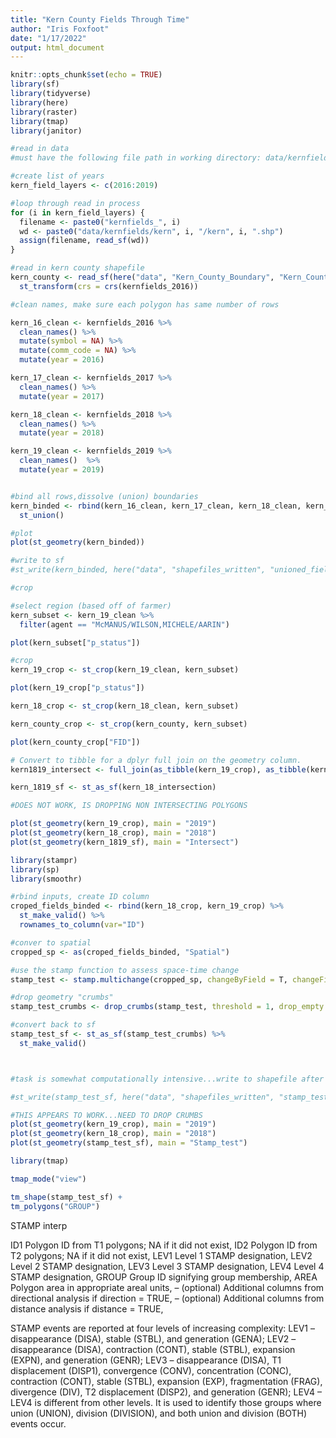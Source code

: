 ```yaml
---
title: "Kern County Fields Through Time"
author: "Iris Foxfoot"
date: "1/17/2022"
output: html_document
---
```


```r
knitr::opts_chunk$set(echo = TRUE)
library(sf)
library(tidyverse)
library(here)
library(raster)
library(tmap)
library(janitor)
```

```r
#read in data
#must have the following file path in working directory: data/kernfields/kernYEAR/kernYEAR.shp

#create list of years
kern_field_layers <- c(2016:2019)

#loop through read in process
for (i in kern_field_layers) {
  filename <- paste0("kernfields_", i)
  wd <- paste0("data/kernfields/kern", i, "/kern", i, ".shp")
  assign(filename, read_sf(wd))
}

#read in kern county shapefile
kern_county <- read_sf(here("data", "Kern_County_Boundary", "Kern_County_Boundary.shp")) %>% 
  st_transform(crs = crs(kernfields_2016))
```

```r
#clean names, make sure each polygon has same number of rows

kern_16_clean <- kernfields_2016 %>% 
  clean_names() %>% 
  mutate(symbol = NA) %>% 
  mutate(comm_code = NA) %>% 
  mutate(year = 2016)

kern_17_clean <- kernfields_2017 %>% 
  clean_names() %>% 
  mutate(year = 2017)

kern_18_clean <- kernfields_2018 %>% 
  clean_names() %>% 
  mutate(year = 2018)

kern_19_clean <- kernfields_2019 %>% 
  clean_names()  %>% 
  mutate(year = 2019)


#bind all rows,dissolve (union) boundaries
kern_binded <- rbind(kern_16_clean, kern_17_clean, kern_18_clean, kern_19_clean) %>% 
  st_union()

#plot
plot(st_geometry(kern_binded))

#write to sf
#st_write(kern_binded, here("data", "shapefiles_written", "unioned_fields_20162019"), driver = "ESRI Shapefile")

```

```r
#crop

#select region (based off of farmer)
kern_subset <- kern_19_clean %>% 
  filter(agent == "McMANUS/WILSON,MICHELE/AARIN")

plot(kern_subset["p_status"])

#crop
kern_19_crop <- st_crop(kern_19_clean, kern_subset)

plot(kern_19_crop["p_status"])

kern_18_crop <- st_crop(kern_18_clean, kern_subset)

kern_county_crop <- st_crop(kern_county, kern_subset)

plot(kern_county_crop["FID"])
```

```r
# Convert to tibble for a dplyr full join on the geometry column.
kern1819_intersect <- full_join(as_tibble(kern_19_crop), as_tibble(kern_18_crop), by = "geometry")

kern_1819_sf <- st_as_sf(kern_18_intersection)
```

```r
#DOES NOT WORK, IS DROPPING NON INTERSECTING POLYGONS

plot(st_geometry(kern_19_crop), main = "2019")
plot(st_geometry(kern_18_crop), main = "2018")
plot(st_geometry(kern_1819_sf), main = "Intersect")
```

```r
library(stampr)
library(sp)
library(smoothr)

#rbind inputs, create ID column
croped_fields_binded <- rbind(kern_18_crop, kern_19_crop) %>% 
  st_make_valid() %>% 
  rownames_to_column(var="ID")

#conver to spatial
cropped_sp <- as(croped_fields_binded, "Spatial")

#use the stamp function to assess space-time change
stamp_test <- stamp.multichange(cropped_sp, changeByField = T, changeField = "year", dc = 0, distance = TRUE, direction = F)

#drop geometry "crumbs"
stamp_test_crumbs <- drop_crumbs(stamp_test, threshold = 1, drop_empty = T)

#convert back to sf
stamp_test_sf <- st_as_sf(stamp_test_crumbs) %>% 
  st_make_valid()



#task is somewhat computationally intensive...write to shapefile after

#st_write(stamp_test_sf, here("data", "shapefiles_written", "stamp_test.shp"), driver = "ESRI Shapefile")
```

```r
#THIS APPEARS TO WORK...NEED TO DROP CRUMBS
plot(st_geometry(kern_19_crop), main = "2019")
plot(st_geometry(kern_18_crop), main = "2018")
plot(st_geometry(stamp_test_sf), main = "Stamp_test")

library(tmap)

tmap_mode("view")

tm_shape(stamp_test_sf) +
tm_polygons("GROUP")
```

STAMP interp

ID1 Polygon ID from T1 polygons; NA if it did not exist,
ID2 Polygon ID from T2 polygons; NA if it did not exist,
LEV1 Level 1 STAMP designation,
LEV2 Level 2 STAMP designation,
LEV3 Level 3 STAMP designation,
LEV4 Level 4 STAMP designation,
GROUP Group ID signifying group membership,
AREA Polygon area in appropriate areal units,
-- (optional) Additional columns from directional analysis if direction = TRUE,
-- (optional) Additional columns from distance analysis if distance = TRUE,


STAMP events are reported at four levels of increasing complexity:
LEV1 – disappearance (DISA), stable (STBL), and generation (GENA);
LEV2 – disappearance (DISA), contraction (CONT), stable (STBL), expansion (EXPN), and generation
(GENR);
LEV3 – disappearance (DISA), T1 displacement (DISP1), convergence (CONV), concentration (CONC),
contraction (CONT), stable (STBL), expansion (EXP), fragmentation (FRAG), divergence (DIV), T2 displacement (DISP2), and generation (GENR);
LEV4 – LEV4 is different from other levels. It is used to identify those groups where union (UNION),
division (DIVISION), and both union and division (BOTH) events occur. 